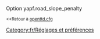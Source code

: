 {{fr/Amorce}}
Option yapf.road_slope_penalty

<small><<Retour à [[Main/fr/Openttd.cfg|openttd.cfg]]</small>
[[Category:fr/Réglages et préférences]]